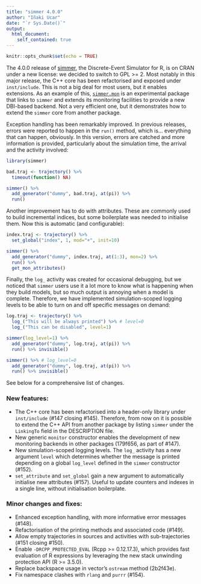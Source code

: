 ```yaml
---
title: "simmer 4.0.0"
author: "Iñaki Ucar"
date: "`r Sys.Date()`"
output:
  html_document:
    self_contained: true
---
```


```r
knitr::opts_chunk$set(echo = TRUE)
```

The 4.0.0 release of [simmer](http://r-simmer.org/), the Discrete-Event Simulator for R, is on CRAN under a new license: we decided to switch to GPL >= 2. Most notably in this major release, the C++ core has been refactorised and exposed under `inst/include`. This is not a big deal for most users, but it enables extensions. As an example of this, [`simmer.mon`](https://github.com/r-simmer/simmer.mon) is an experimental package that links to `simmer` and extends its monitoring facilities to provide a new DBI-based backend. Not a very efficient one, but it demonstrates how to extend the `simmer` core from another package.

Exception handling has been remarkably improved. In previous releases, errors were reported to happen in the `run()` method, which is... everything that can happen, obviously. In this version, errors are catched and more information is provided, particularly about the simulation time, the arrival and the activity involved:

```r
library(simmer)

bad.traj <- trajectory() %>%
  timeout(function() NA)

simmer() %>%
  add_generator("dummy", bad.traj, at(pi)) %>%
  run()
```

Another improvement has to do with attributes. These are commonly used to build incremental indices, but some boilerplate was needed to initialise them. Now this is automatic (and configurable):

```r
index.traj <- trajectory() %>%
  set_global("index", 1, mod="+", init=10)

simmer() %>%
  add_generator("dummy", index.traj, at(1:3), mon=2) %>%
  run() %>%
  get_mon_attributes()
```

Finally, the `log_` activity was created for occasional debugging, but we noticed that `simmer` users use it a lot more to know what is happening when they build models, but so much output is annoying when a model is complete. Therefore, we have implemented simulation-scoped logging levels to be able to turn on and off specific messages on demand:

```r
log.traj <- trajectory() %>%
  log_("This will be always printed") %>% # level=0
  log_("This can be disabled", level=1)

simmer(log_level=1) %>%
  add_generator("dummy", log.traj, at(pi)) %>%
  run() %>% invisible()

simmer() %>% # log_level=0
  add_generator("dummy", log.traj, at(pi)) %>%
  run() %>% invisible()
```

See below for a comprehensive list of changes.

### New features:

* The C++ core has been refactorised into a header-only library under `inst/include` (#147 closing #145). Therefore, from now on it is possible to extend the C++ API from another package by listing `simmer` under the `LinkingTo` field in the DESCRIPTION file.
* New generic `monitor` constructor enables the development of new monitoring backends in other packages (179f656, as part of #147).
* New simulation-scoped logging levels. The `log_` activity has a new argument `level` which determines whether the message is printed depending on a global `log_level` defined in the `simmer` constructor (#152).
* `set_attribute` and `set_global` gain a new argument to automatically initialise new attributes (#157). Useful to update counters and indexes in a single line, without initialisation boilerplate.

### Minor changes and fixes:

* Enhanced exception handling, with more informative error messages (#148).
* Refactorisation of the printing methods and associated code (#149).
* Allow empty trajectories in sources and activities with sub-trajectories (#151 closing #150).
* Enable `-DRCPP_PROTECTED_EVAL` (Rcpp >= 0.12.17.3), which provides fast evaluation of R expressions by leveraging the new stack unwinding protection API (R >= 3.5.0).
* Replace backspace usage in vector's `ostream` method (2b2f43e).
* Fix namespace clashes with `rlang` and `purrr` (#154).
